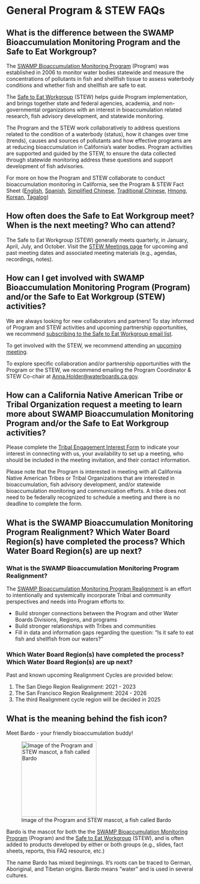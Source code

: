# General Program & STEW FAQs

## What is the difference between the SWAMP Bioaccumulation Monitoring Program and the Safe to Eat Workgroup?

The [SWAMP Bioaccumulation Monitoring Program](https://www.waterboards.ca.gov/water_issues/programs/swamp/bioaccumulation_monitoring.html) (Program) was established in 2006 to monitor water bodies statewide and measure the concentrations of pollutants in fish and shellfish tissue to assess waterbody conditions and whether fish and shellfish are safe to eat.

The [Safe to Eat Workgroup](https://mywaterquality.ca.gov/monitoring_council/bioaccumulation_oversight_group/) (STEW) helps guide Program implementation, and brings together state and federal agencies, academia, and non-governmental organizations with an interest in bioaccumulation related research, fish advisory development, and statewide monitoring.

The Program and the STEW work collaboratively to address questions related to the condition of a waterbody (status), how it changes over time (trends), causes and sources of pollutants and how effective programs are at reducing bioaccumulation in California's water bodies. Program activities are supported and guided by the STEW, to ensure the data collected through statewide monitoring address these questions and support development of fish advisories. 

For more on how the Program and STEW collaborate to conduct bioaccumulation monitoring in California, see the Program & STEW Fact Sheet ([English](https://mywaterquality.ca.gov/monitoring_council/bioaccumulation_oversight_group/docs/2022/bioaccumulationprogram-factsheet-english-20220308.pdf), [Spanish](https://mywaterquality.ca.gov/monitoring_council/bioaccumulation_oversight_group/docs/2022/BioaccumulationProgram_SpanishFactSheet_070822_ACC.pdf), [Simplified Chinese](https://mywaterquality.ca.gov/monitoring_council/bioaccumulation_oversight_group/docs/2022/BioaccumulationProgram_ChineseSimpleFactSheet_050922_ACC.pdf), [Traditional Chinese](https://mywaterquality.ca.gov/monitoring_council/bioaccumulation_oversight_group/docs/2022/BioaccumulationProgram_ChineseTraditionalFactSheet_070722_ACC.pdf), [Hmong](https://mywaterquality.ca.gov/monitoring_council/bioaccumulation_oversight_group/docs/2022/BioaccumulationProgram_HmongFactSheet_070822_ACC.pdf), [Korean](https://mywaterquality.ca.gov/monitoring_council/bioaccumulation_oversight_group/docs/2022/BioaccumulationProgram_KoreranFactSheet_070722_ACC.pdf), [Tagalog](https://mywaterquality.ca.gov/monitoring_council/bioaccumulation_oversight_group/docs/2022/BioaccumulationProgram_TagalogFactSheet_070822_ACC.pdf))

## How often does the Safe to Eat Workgroup meet? When is the next meeting? Who can attend?

The Safe to Eat Workgroup (STEW) generally meets quarterly, in January, April, July, and October. Visit the [STEW Meetings page](https://mywaterquality.ca.gov/monitoring_council/bioaccumulation_oversight_group/meetings.html) for upcoming and past meeting dates and associated meeting materials (e.g., agendas, recordings, notes).

## How can I get involved with SWAMP Bioaccumulation Monitoring Program (Program) and/or the Safe to Eat Workgroup (STEW) activities?

We are always looking for new collaborators and partners! To stay informed of Program and STEW activities and upcoming partnership opportunities, we recommend [subscribing to the Safe to Eat Workgroup email list](https://mywaterquality.ca.gov/monitoring_council/bioaccumulation_oversight_group/contact.html).

To get involved with the STEW, we recommend attending an [upcoming meeting](https://mywaterquality.ca.gov/monitoring_council/bioaccumulation_oversight_group/meetings.html).

To explore specific collaboration and/or partnership opportunities with the Program or the STEW, we recommend emailing the Program Coordinator & STEW Co-chair at [Anna.Holder\@waterboards.ca.gov](mailto:Anna.Holder@waterboards.ca.gov).

## How can a California Native American Tribe or Tribal Organization request a meeting to learn more about SWAMP Bioaccumulation Monitoring Program and/or the Safe to Eat Workgroup activities?

Please complete the [Tribal Engagement Interest Form](https://forms.gle/AjbS4KrpdQWUcGYo7) to indicate your interest in connecting with us, your availability to set up a meeting, who should be included in the meeting invitation, and their contact information. 

Please note that the Program is interested in meeting with all California Native American Tribes or Tribal Organizations that are interested in bioaccumulation, fish advisory development, and/or statewide bioaccumulation monitoring and communication efforts. A tribe does not need to be federally recognized to schedule a meeting and there is no deadline to complete the form.

## What is the SWAMP Bioaccumulation Monitoring Program Realignment? Which Water Board Region(s) have completed the process? Which Water Board Region(s) are up next?

### **What is the SWAMP Bioaccumulation Monitoring Program Realignment?**

The [SWAMP Bioaccumulation Monitoring Program Realignment](https://www.waterboards.ca.gov/water_issues/programs/swamp/bioaccumulation_monitoring/program_realignment.html) is an effort to intentionally and systemically incorporate Tribal and community perspectives and needs into Program efforts to:

-   Build stronger connections between the Program and other Water Boards Divisions, Regions, and programs
-   Build stronger relationships with Tribes and communities
-   Fill in data and information gaps regarding the question: "Is it safe to eat fish and shellfish from our waters?"

### **Which Water Board Region(s) have completed the process? Which Water Board Region(s) are up next?**

Past and known upcoming Realignment Cycles are provided below:

1.  The San Diego Region Realignment: 2021 - 2023
2.  The San Francisco Region Realignment: 2024 - 2026
3.  The third Realignment cycle region will be decided in 2025

## What is the meaning behind the fish icon?

Meet Bardo - your friendly bioaccumulation buddy!

![Image of the Program and STEW mascot, a fish called Bardo](/images/bardo.png){fig-alt="Image of a multi-colored blue fish, with a dorsal fin made of a bar graph and a lateral line made from the wave in the Water Boards logo" fig-align="left" width="200"}

Bardo is the mascot for both the the [SWAMP Bioaccumulation Monitoring Program](https://www.waterboards.ca.gov/water_issues/programs/swamp/bioaccumulation_monitoring.html) (Program) and the [Safe to Eat Workgroup](https://mywaterquality.ca.gov/monitoring_council/bioaccumulation_oversight_group/index.html) (STEW), and is often added to products developed by either or both groups (e.g., slides, fact sheets, reports, this FAQ resource, etc.)

The name Bardo has mixed beginnings. It’s roots can be traced to German, Aboriginal, and Tibetan origins. Bardo means “water” and is used in several cultures.
